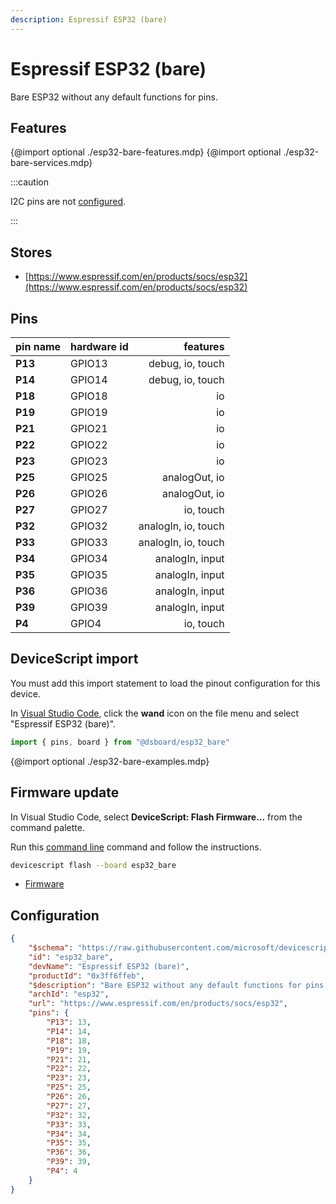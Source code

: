```yaml
---
description: Espressif ESP32 (bare)
---
```

# Espressif ESP32 (bare)


Bare ESP32 without any default functions for pins.


## Features

{@import optional ./esp32-bare-features.mdp}
{@import optional ./esp32-bare-services.mdp}

:::caution

I2C pins are not [configured](/developer/board-configuration).

:::


## Stores

-  [https://www.espressif.com/en/products/socs/esp32](https://www.espressif.com/en/products/socs/esp32)

## Pins

| pin name | hardware id | features |
|:---------|:------------|---------:|
| **P13** |  GPIO13 |  debug,  io,  touch |
| **P14** |  GPIO14 |  debug,  io,  touch |
| **P18** |  GPIO18 |  io |
| **P19** |  GPIO19 |  io |
| **P21** |  GPIO21 |  io |
| **P22** |  GPIO22 |  io |
| **P23** |  GPIO23 |  io |
| **P25** |  GPIO25 |  analogOut,  io |
| **P26** |  GPIO26 |  analogOut,  io |
| **P27** |  GPIO27 |  io,  touch |
| **P32** |  GPIO32 |  analogIn,  io,  touch |
| **P33** |  GPIO33 |  analogIn,  io,  touch |
| **P34** |  GPIO34 |  analogIn,  input |
| **P35** |  GPIO35 |  analogIn,  input |
| **P36** |  GPIO36 |  analogIn,  input |
| **P39** |  GPIO39 |  analogIn,  input |
| **P4** |  GPIO4 |  io,  touch |



## DeviceScript import


You must add this import statement to load 
the pinout configuration for this device.

In [Visual Studio Code](/getting-started/vscode),
click the **wand** icon on the file menu and 
select "Espressif ESP32 (bare)".

```ts
import { pins, board } from "@dsboard/esp32_bare"
```

{@import optional ./esp32-bare-examples.mdp}

## Firmware update

In Visual Studio Code,
select **DeviceScript: Flash Firmware...** from the command palette.
        
Run this [command line](/api/cli) command and follow the instructions.

```bash
devicescript flash --board esp32_bare
```


- [Firmware](https://github.com/microsoft/devicescript-esp32/releases/latest/download/devicescript-esp32-esp32_bare-0x1000.bin)

## Configuration

```json title="esp32_bare.json"
{
    "$schema": "https://raw.githubusercontent.com/microsoft/devicescript-esp32/main/boards/esp32deviceconfig.schema.json",
    "id": "esp32_bare",
    "devName": "Espressif ESP32 (bare)",
    "productId": "0x3ff6ffeb",
    "$description": "Bare ESP32 without any default functions for pins.",
    "archId": "esp32",
    "url": "https://www.espressif.com/en/products/socs/esp32",
    "pins": {
        "P13": 13,
        "P14": 14,
        "P18": 18,
        "P19": 19,
        "P21": 21,
        "P22": 22,
        "P23": 23,
        "P25": 25,
        "P26": 26,
        "P27": 27,
        "P32": 32,
        "P33": 33,
        "P34": 34,
        "P35": 35,
        "P36": 36,
        "P39": 39,
        "P4": 4
    }
}
```
